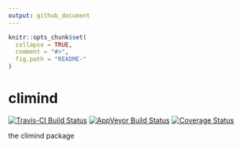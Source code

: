 ```yaml
---
output: github_document
---
```


<!-- README.md is generated from README.Rmd. Please edit that file -->

```r
knitr::opts_chunk$set(
  collapse = TRUE,
  comment = "#>",
  fig.path = "README-"
)
```
# climind

[![Travis-CI Build Status](https://travis-ci.org/ECA-D/climind.svg?branch=master)](https://travis-ci.org/ECA-D/climind)
[![AppVeyor Build Status](https://ci.appveyor.com/api/projects/status/github/ECA-D/climind?branch=master&svg=true)](https://ci.appveyor.com/project/ECA-D/climind)
[![Coverage Status](https://img.shields.io/codecov/c/github/ECA-D/climind/master.svg)](https://codecov.io/github/ECA-D/climind?branch=master)

the climind package 